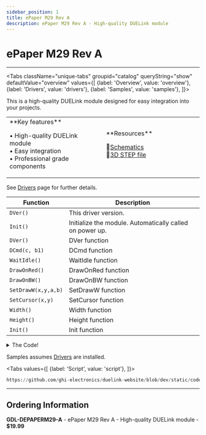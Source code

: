 ```yaml
---
sidebar_position: 1
title: ePaper M29 Rev A
description: ePaper M29 Rev A - High-quality DUELink module
---
```



# ePaper M29 Rev A

<ProductImageSelector 
  partNumber="depaperm29-a"
  productName="ePaper M29 Rev A"
/>

---

<Tabs className="unique-tabs" groupid="catalog" queryString="show" defaultValue="overview"
  values={[
    {label: 'Overview', value: 'overview'},
    {label: 'Drivers', value: 'drivers'},
    {label: 'Samples', value: 'samples'},
  ]}>

<TabItem value="overview">

This is a high-quality DUELink module designed for easy integration into your projects.

<table><td width='50%'>
**Key features**

• High-quality DUELink module<br/>
• Easy integration<br/>
• Professional grade components<br/>

</td><td width='50%'>
**Resources**
 
📄[Schematics](/sch/depaperm29-a.pdf)<br/>
🔩[3D STEP file](/3d/depaperm29-a.step)<br/>

</td></table>

</TabItem>

<TabItem value="drivers">

See [Drivers](../../engine/drivers) page for further details.

| Function | Description |
| --- | --- |
| `DVer()` | This driver version. |
| `Init()` | Initialize the module. Automatically called on power up. |
| `DVer()` | DVer function |
| `DCmd(c, b1)` | DCmd function |
| `WaitIdle()` | WaitIdle function |
| `DrawOnRed()` | DrawOnRed function |
| `DrawOnBW()` | DrawOnBW function |
| `SetDrawW(x,y,a,b)` | SetDrawW function |
| `SetCursor(x,y)` | SetCursor function |
| `Width()` | Width function |
| `Height()` | Height function |
| `Init()` | Init function |

<details>
  <summary>The Code!</summary>

```py reference title="ePaper M29 Rev A Driver"
https://github.com/ghi-electronics/duelink-website/blob/dev/static/code/drivers/display/epaper-m29.due
```

</details>

</TabItem>

<TabItem value="samples">

Samples assumes [Drivers](../../engine/drivers) are installed.

<Tabs
  values={[
    {label: 'Script', value: 'script'},
  ]}>

<TabItem value="script">

```py reference title="Script Sample"
https://github.com/ghi-electronics/duelink-website/blob/dev/static/code/samples/script/display/epaper-m29.txt
```
</TabItem>

</Tabs>

</TabItem>

</Tabs>

---

## Ordering Information

**GDL-DEPAPERM29-A** - ePaper M29 Rev A - High-quality DUELink module - **$19.99**
